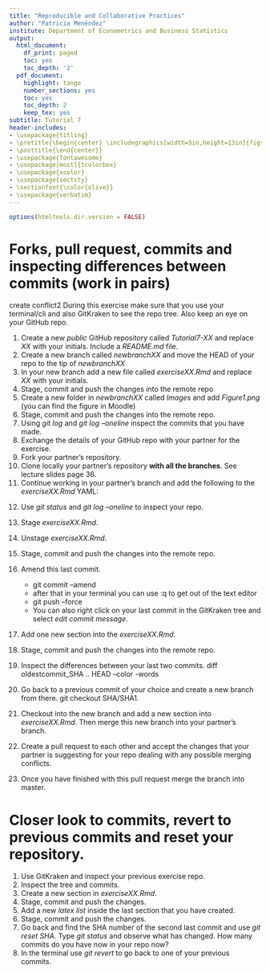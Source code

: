 ```yaml
---
title: "Reproducible and Collaborative Practices"
author: "Patricia Menéndez"
institute: Department of Econometrics and Business Statistics
output:
  html_document:
    df_print: paged
    toc: yes
    toc_depth: '2'
  pdf_document:
    highlight: tango
    number_sections: yes
    toc: yes
    toc_depth: 2
    keep_tex: yes
subtitle: Tutorial 7
header-includes:
- \usepackage{titling}
- \pretitle{\begin{center} \includegraphics[width=5in,height=13in]{figs/front.jpg}\LARGE\\}
- \posttitle{\end{center}}
- \usepackage{fontawesome}
- \usepackage[most]{tcolorbox}
- \usepackage{xcolor}
- \usepackage{sectsty}
- \sectionfont{\color{olive}}
- \usepackage{verbatim}
---
```


```r
options(htmltools.dir.version = FALSE)
```

\section*{Tutorial objectives:}
\begin{tcolorbox}
 \begin{itemize}
   \item Practice version control workflow.
   \item Ammend commits.
   \item Visit past commits and create branches from those.
   \item Merging branches and deal with conflicts.
   \item Practice pull requests.
   \item Use GitKraken as a tool to visualize trees.
   \item Use git reset and git revert.
 \end{itemize}
\end{tcolorbox}

\clearpage



#  Forks, pull request, commits and inspecting differences between commits (work in pairs)
create conflict2
During this exercise make sure that you use your terminal/cli and also GitKraken to see the repo tree. Also keep an eye on your GitHub repo.

1. Create a new *public* GitHub repository called *Tutorial7-XX* and replace *XX* with your initials. Include a *README.md* file.
2. Create a new branch called *newbranchXX* and move the HEAD of your repo to the tip of *newbranchXX*
3. In your new branch add a new file called *exerciseXX.Rmd* and replace *XX* with your initials.
4. Stage, commit and push the changes into the remote repo
5. Create a new folder in *newbranchXX* called *Images* and add *Figure1.png* (you can find the figure in Moodle)
6. Stage, commit and push the changes into the remote repo.
7. Using *git log*  and *git log --oneline* inspect the commits that you have made.
8. Exchange the details of your GitHub repo with your partner for the exercise.
9. Fork your partner's repository.
10. Clone locally your partner's repository **with all the branches**. \textbf{Hint:} See lecture slides page 36.
11. Continue working in your partner's branch and add the following to the *exerciseXX.Rmd* YAML:

\begin{tcolorbox}
\begin{verbatim}

title: "Reproducible and Collaborative Practices"
subtitle: "Tutorial 7"
author: "Your Name"
institute: "Department of Econometrics and Business Statistics"
output: 
 pdf_document:
   toc: true
   toc_depth: 2
   number_sections: true
   highlight: tango
header-includes: 
  - \usepackage{titling}
  - \pretitle{\begin{center}
    \includegraphics[width=5in,height=13in]{figs/front.jpg}
  - \posttitle{\end{center}}
  - \usepackage{fontawesome}
  - \usepackage[most]{tcolorbox}
  - \usepackage{xcolor}
  - \usepackage{sectsty}
  - \sectionfont{\color{olive}}
  - \usepackage{verbatim}
  
\end{verbatim}
\end{tcolorbox}

12. Use *git status* and *git log --oneline* to inspect your repo.
13. Stage  *exerciseXX.Rmd*.
14. Unstage *exerciseXX.Rmd*.
15. Stage, commit and push the changes into the remote repo.
16. Amend this last commit. \textbf{Hint:}

     - git commit --amend
     - after that in your terminal you can use :q to get out of the text editor
     - git push --force
     - You can also right click on your last commit in the GitKraken tree and select *edit commit message*.
17. Add one new section into the *exerciseXX.Rmd*.
18. Stage, commit and push the changes into the remote repo.
19. Inspect the differences between your last two commits. \textbf{Hint:} diff oldestcommit_SHA .. HEAD --color -words
20. Go back to a previous commit of your choice and create a new branch from there. \textbf{Hint:} git checkout SHA/SHA1.
21. Checkout into the new branch and add a new section into *exerciseXX.Rmd*. Then merge this new branch into your partner's branch.
22. Create a pull request  to each other and accept the changes that your partner is suggesting for your repo dealing with any possible merging conflicts.
23. Once you have finished with this pull request merge the branch into master.




# Closer look to commits, revert to previous commits and reset your repository.

1. Use GitKraken and inspect your previous exercise repo.
2. Inspect the tree and commits.
3. Create a new section in *exerciseXX.Rmd*.
4. Stage, commit and push the changes.
5. Add a new *latex list* inside the last section that you have created. \textbf{Hint:} \begin{verbatim} \begin{itemize} \item ... \end{itemize} \end{verbatim}
6. Stage, commit and push the changes.
7. Go back and find the SHA number of the second last commit and use *git reset SHA*. Type *git status* and observe what has changed. How many commits do you have now in your repo now? 
8. In the terminal use *git revert* to go back to one of your previous commits.


